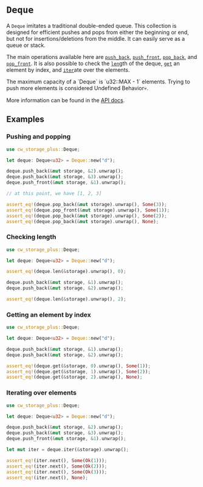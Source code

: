 
# `Deque`

A `Deque` imitates a traditional double-ended queue. This collection is designed
for efficient pushes and pops from either the beginning or end, but not for
insertions/deletions from the middle. It can easily serve as a queue or stack.

The main operations available here are [`push_back`], [`push_front`],
[`pop_back`], and [`pop_front`]. It is also possible to check the [`len`]gth of
the deque, [`get`] an element by index, and [`iter`]ate over the elements.

[`push_back`]:
  https://docs.rs/cw-storage-plus/latest/cw_storage_plus/struct.Deque.html#method.push_back
[`push_front`]:
  https://docs.rs/cw-storage-plus/latest/cw_storage_plus/struct.Deque.html#method.push_front
[`pop_back`]:
  https://docs.rs/cw-storage-plus/latest/cw_storage_plus/struct.Deque.html#method.pop_back
[`pop_front`]:
  https://docs.rs/cw-storage-plus/latest/cw_storage_plus/struct.Deque.html#method.pop_front
[`len`]:
  https://docs.rs/cw-storage-plus/latest/cw_storage_plus/struct.Deque.html#method.len
[`get`]:
  https://docs.rs/cw-storage-plus/latest/cw_storage_plus/struct.Deque.html#method.get
[`iter`]:
  https://docs.rs/cw-storage-plus/latest/cw_storage_plus/struct.Deque.html#method.iter

<Callout type="warning">
  The maximum capacity of a `Deque` is `u32::MAX - 1` elements. Trying to push
    more elements is considered Undefined Behavior💀.
</Callout>

More information can be found in the
[API docs](https://docs.rs/cw-storage-plus/latest/cw_storage_plus/struct.Deque.html).

## Examples

### Pushing and popping

```rust template="storage"
use cw_storage_plus::Deque;

let deque: Deque<u32> = Deque::new("d");

deque.push_back(&mut storage, &2).unwrap();
deque.push_back(&mut storage, &3).unwrap();
deque.push_front(&mut storage, &1).unwrap();

// at this point, we have [1, 2, 3]

assert_eq!(deque.pop_back(&mut storage).unwrap(), Some(3));
assert_eq!(deque.pop_front(&mut storage).unwrap(), Some(1));
assert_eq!(deque.pop_back(&mut storage).unwrap(), Some(2));
assert_eq!(deque.pop_back(&mut storage).unwrap(), None);
```

### Checking length

```rust template="storage"
use cw_storage_plus::Deque;

let deque: Deque<u32> = Deque::new("d");

assert_eq!(deque.len(&storage).unwrap(), 0);

deque.push_back(&mut storage, &1).unwrap();
deque.push_back(&mut storage, &2).unwrap();

assert_eq!(deque.len(&storage).unwrap(), 2);
```

### Getting an element by index

```rust template="storage"
use cw_storage_plus::Deque;

let deque: Deque<u32> = Deque::new("d");

deque.push_back(&mut storage, &1).unwrap();
deque.push_back(&mut storage, &2).unwrap();

assert_eq!(deque.get(&storage, 0).unwrap(), Some(1));
assert_eq!(deque.get(&storage, 1).unwrap(), Some(2));
assert_eq!(deque.get(&storage, 2).unwrap(), None);
```

### Iterating over elements

```rust template="storage"
use cw_storage_plus::Deque;

let deque: Deque<u32> = Deque::new("d");

deque.push_back(&mut storage, &2).unwrap();
deque.push_back(&mut storage, &3).unwrap();
deque.push_front(&mut storage, &1).unwrap();

let mut iter = deque.iter(&storage).unwrap();

assert_eq!(iter.next(), Some(Ok(1)));
assert_eq!(iter.next(), Some(Ok(2)));
assert_eq!(iter.next(), Some(Ok(3)));
assert_eq!(iter.next(), None);
```
